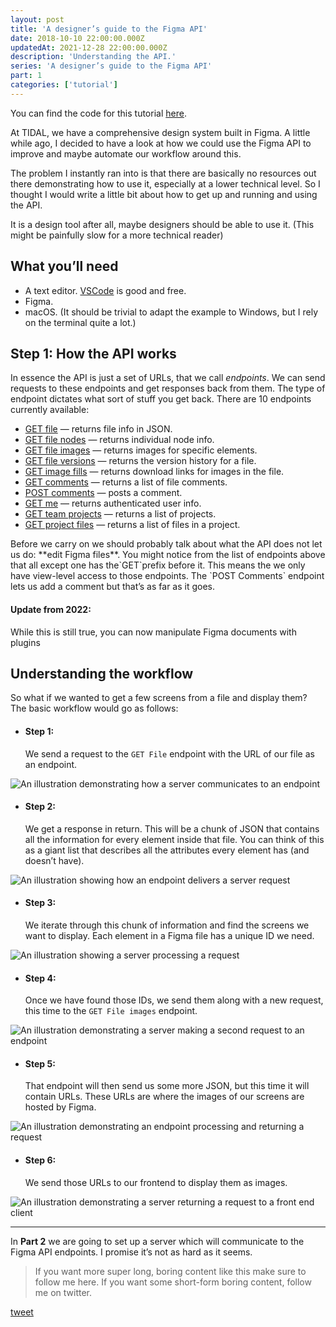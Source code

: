 ```yaml
---
layout: post
title: 'A designer’s guide to the Figma API'
date: 2018-10-10 22:00:00.000Z
updatedAt: 2021-12-28 22:00:00.000Z
description: 'Understanding the API.'
series: 'A designer’s guide to the Figma API'
part: 1
categories: ['tutorial']
---
```



You can find the code for this tutorial [here](https://github.com/danhollick/FigmaAPIThing).

At TIDAL, we have a comprehensive design system built in Figma. A little while ago, I decided to have a look at how we could use the Figma API to improve and maybe automate our workflow around this.

The problem I instantly ran into is that there are basically no resources out there demonstrating how to use it, especially at a lower technical level. So I thought I would write a little bit about how to get up and running and using the API.

It is a design tool after all, maybe designers should be able to use it. (This might be painfully slow for a more technical reader)

## What you’ll need

- A text editor. [VSCode](https://code.visualstudio.com/) is good and free.
- Figma.
- macOS. (It should be trivial to adapt the example to Windows, but I rely on the terminal quite a lot.)

## Step 1: How the API works

In essence the API is just a set of URLs, that we call _endpoints_. We can send requests to these endpoints and get responses back from them. The type of endpoint dictates what sort of stuff you get back. There are 10 endpoints currently available:

- [GET file](https://www.figma.com/developers/docs#files-endpoint) — returns file info in JSON.
- [GET file nodes](https://www.figma.com/developers/docs#nodes-endpoint) — returns individual node info.
- [GET file images](https://www.figma.com/developers/docs#images-endpoint) — returns images for specific elements.
- [GET file versions](https://www.figma.com/developers/docs#get-file-versions-endpoint) — returns the version history for a file.
- [GET image fills](https://www.figma.com/developers/docs#get-image-fills-endpoint) — returns download links for images in the file.
- [GET comments](https://www.figma.com/developers/docs#get-comments-endpoint) — returns a list of file comments.
- [POST comments](https://www.figma.com/developers/docs#post-comments-endpoint) — posts a comment.
- [GET me](https://www.figma.com/developers/docs#get-me-endpoint) — returns authenticated user info.
- [GET team projects](https://www.figma.com/developers/docs#get-team-projects-endpoint) — returns a list of projects.
- [GET project files](https://www.figma.com/developers/docs#get-project-files-endpoint) — returns a list of files in a project.

<Callout>
  Before we carry on we should probably talk about what the API does not let us
  do: **edit Figma files**.
  You might notice from the list of endpoints
  above that all except one has the`GET`prefix before it. This means the
  we only have view-level access to those endpoints. The `POST
  Comments` endpoint lets us add a comment but that’s as far as it goes.

#### Update from 2022:

While this is still true, you can now manipulate Figma documents with plugins

</Callout>

## Understanding the workflow

So what if we wanted to get a few screens from a file and display them? The basic workflow would go as follows:

- #### Step 1:
  We send a request to the `GET File` endpoint with the URL of our file as an endpoint.

![An illustration demonstrating how a server communicates to an endpoint](/figma-api/part-1/step1.png)

- #### Step 2:
  We get a response in return. This will be a chunk of JSON that contains all the information for every element inside that file. You can think of this as a giant list that describes all the attributes every element has (and doesn’t have).

![An illustration showing how an endpoint delivers a server request](/figma-api/part-1/step2.png)

- #### Step 3:
  We iterate through this chunk of information and find the screens we want to display. Each element in a Figma file has a unique ID we need.

![An illustration showing a server processing a request](/figma-api/part-1/step3.png)

- #### Step 4:
  Once we have found those IDs, we send them along with a new request, this time to the `GET File images` endpoint.

![An illustration demonstrating a server making a second request to an endpoint](/figma-api/part-1/step4.png)

- #### Step 5:
  That endpoint will then send us some more JSON, but this time it will contain URLs. These URLs are where the images of our screens are hosted by Figma.

![An illustration demonstrating an endpoint processing and returning a request](/figma-api/part-1/step5.png)

- #### Step 6:
  We send those URLs to our frontend to display them as images.

![An illustration demonstrating a server returning a request to a front end client](/figma-api/part-1/step6.png)

---

In **Part 2** we are going to set up a server which will communicate to the Figma API endpoints. I promise it’s not as hard as it seems.

> If you want more super long, boring content like this make sure to follow me here. If you want some short-form boring content, follow me on twitter.

[tweet](https://twitter.com/DanHollick/status/972561872284274688?ref_src=twsrc%5Etfw%7Ctwcamp%5Etweetembed&ref_url=https%3A%2F%2Fcdn.embedly.com%2Fwidgets%2Fmedia.html%3Ftype%3Dtext%252Fhtml%26key%3Da19fcc184b9711e1b4764040d3dc5c07%26schema%3Dtwitter%26url%3Dhttps%253A%2F%2Ftwitter.com%2Fdanhollick%2Fstatus%2F972561872284274688%26image%3Dhttps%253A%2F%2Fi.embed.ly%2F1%2Fimage%253Furl%253Dhttps%25253A%25252F%25252Fpbs.twimg.com%25252Fprofile_images%25252F772716760420192256%25252FzolPi_ki_400x400.jpg%2526key%253Da19fcc184b9711e1b4764040d3dc5c07)
